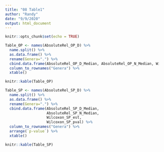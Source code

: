 ---
title: "08 Table1"
author: "Randy"
date: "9/9/2020"
output: html_document
---

```{r setup, include=FALSE}
knitr::opts_chunk$set(echo = TRUE)
```

```{r Phyla Table OP}
Table_OP <- names(AbsoluteRel_OP_D) %>%
  name.split() %>%
  as.data.frame() %>%
  rename(Genera=".") %>%
  cbind.data.frame(AbsoluteRel_OP_D_Median, AbsoluteRel_OP_N_Median, Wilcoxon_OP_est, Wilcoxon_OP_pval) %>% 
  column_to_rownames("Genera") %>%
  xtable()

knitr::kable(Table_OP)
```

```{r Phyla Table SP}
Table_SP <- names(AbsoluteRel_SP_D) %>%
  name.split() %>%
  as.data.frame() %>%
  rename(Genera=".") %>%
  cbind.data.frame(AbsoluteRel_SP_D_Median, 
                   AbsoluteRel_SP_N_Median, 
                   Wilcoxon_SP_est, 
                   Wilcoxon_SP_pval) %>% 
  column_to_rownames("Genera") %>%
  arrange(`p-value`) %>%
  xtable()

knitr::kable(Table_SP)
```

